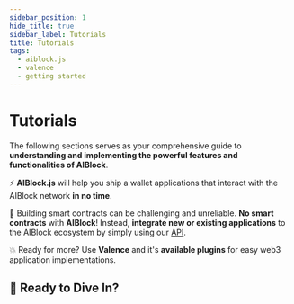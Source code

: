```yaml
---
sidebar_position: 1
hide_title: true
sidebar_label: Tutorials
title: Tutorials
tags:
  - aiblock.js
  - valence
  - getting started
---
```



# Tutorials

The following sections serves as your comprehensive guide to **understanding and implementing the powerful features and functionalities of AIBlock**.

⚡️ **AIBlock.js** will help you ship a wallet applications that interact with the AIBlock network **in no time**.

💸 Building smart contracts can be challenging and unreliable. **No smart contracts** with **AIBlock**! Instead, **integrate new or existing applications** to the AIBlock ecosystem by simply using our [API](/docs/api/overview).

💥 Ready for more? Use **Valence** and it's **available plugins** for easy web3 application implementations.

## 🚀 Ready to Dive In?

<DocCardList items={useCurrentSidebarCategory().items}/>

